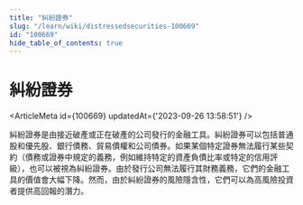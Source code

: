 ```yaml
---
title: "糾紛證券"
slug: "/learn/wiki/distressedsecurities-100669"
id: "100669"
hide_table_of_contents: true
---
```



# 糾紛證券

<ArticleMeta id={100669} updatedAt={'2023-09-26 13:58:51'} />
<div className='border-solid border-b border-t-0 my-4 border-[var(--ifm-color-gray-300)]' />

糾紛證券是由接近破產或正在破產的公司發行的金融工具。糾紛證券可以包括普通股和優先股、銀行債務、貿易債權和公司債券。如果某個特定證券無法履行某些契約（債務或證券中規定的義務，例如維持特定的資產負債比率或特定的信用評級），也可以被視為糾紛證券。由於發行公司無法履行其財務義務，它們的金融工具的價值會大幅下降。然而，由於糾紛證券的風險隱含性，它們可以為高風險投資者提供高回報的潛力。
